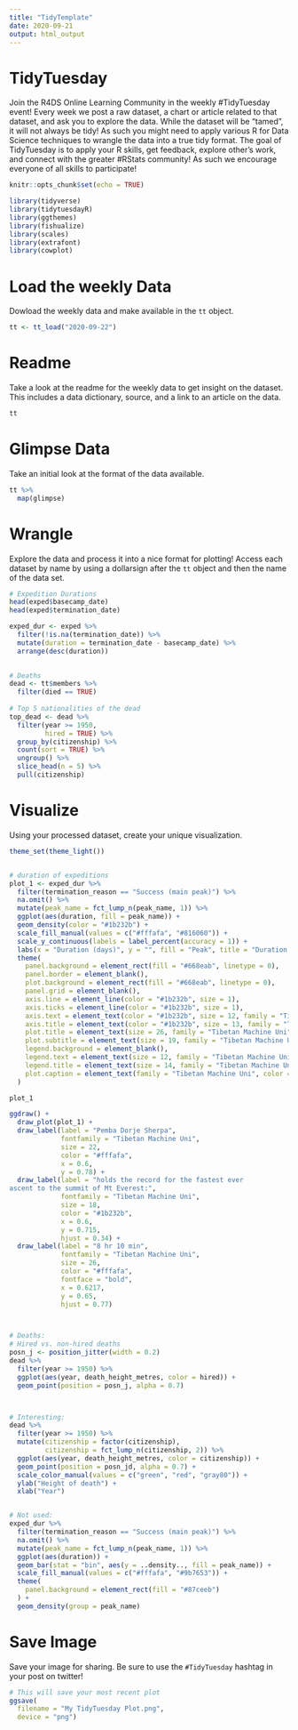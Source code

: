 ```yaml
---
title: "TidyTemplate"
date: 2020-09-21
output: html_output
---
```


# TidyTuesday

Join the R4DS Online Learning Community in the weekly #TidyTuesday event!
Every week we post a raw dataset, a chart or article related to that dataset, and ask you to explore the data.
While the dataset will be “tamed”, it will not always be tidy! As such you might need to apply various R for Data Science techniques to wrangle the data into a true tidy format.
The goal of TidyTuesday is to apply your R skills, get feedback, explore other’s work, and connect with the greater #RStats community!
As such we encourage everyone of all skills to participate!

```r

knitr::opts_chunk$set(echo = TRUE)

library(tidyverse)
library(tidytuesdayR)
library(ggthemes)
library(fishualize)
library(scales)
library(extrafont)
library(cowplot)
```

# Load the weekly Data

Dowload the weekly data and make available in the `tt` object.

```r

tt <- tt_load("2020-09-22")

```


# Readme

Take a look at the readme for the weekly data to get insight on the dataset.
This includes a data dictionary, source, and a link to an article on the data.

```r

tt

```


# Glimpse Data

Take an initial look at the format of the data available.

```r

tt %>% 
  map(glimpse)

```

# Wrangle

Explore the data and process it into a nice format for plotting! Access each dataset by name by using a dollarsign after the `tt` object and then the name of the data set.

```r
# Expedition Durations
head(exped$basecamp_date)
head(exped$termination_date)

exped_dur <- exped %>%
  filter(!is.na(termination_date)) %>%
  mutate(duration = termination_date - basecamp_date) %>%
  arrange(desc(duration)) 
  

# Deaths
dead <- tt$members %>%
  filter(died == TRUE) 
  
# Top 5 nationalities of the dead
top_dead <- dead %>%
  filter(year >= 1950,
         hired = TRUE) %>%
  group_by(citizenship) %>%
  count(sort = TRUE) %>%
  ungroup() %>%
  slice_head(n = 5) %>%
  pull(citizenship)

```


# Visualize

Using your processed dataset, create your unique visualization.

```r
theme_set(theme_light())


# duration of expeditions
plot_1 <- exped_dur %>%
  filter(termination_reason == "Success (main peak)") %>%
  na.omit() %>%
  mutate(peak_name = fct_lump_n(peak_name, 1)) %>%
  ggplot(aes(duration, fill = peak_name)) +
  geom_density(color = "#1b232b") +
  scale_fill_manual(values = c("#fffafa", "#816060")) +
  scale_y_continuous(labels = label_percent(accuracy = 1)) +
  labs(x = "Duration (days)", y = "", fill = "Peak", title = "Duration of expeditions to the Himalayan peaks", subtitle = "The Everest vs. other peaks", caption = "#TidyTuesday | Source: The Himalayan Database | Graphic: @elidomx") +
  theme(
    panel.background = element_rect(fill = "#668eab", linetype = 0),
    panel.border = element_blank(),
    plot.background = element_rect(fill = "#668eab", linetype = 0),
    panel.grid = element_blank(),
    axis.line = element_line(color = "#1b232b", size = 1),
    axis.ticks = element_line(color = "#1b232b", size = 1),
    axis.text = element_text(color = "#1b232b", size = 12, family = "Tibetan Machine Uni"),
    axis.title = element_text(color = "#1b232b", size = 13, family = "Tibetan Machine Uni"),
    plot.title = element_text(size = 26, family = "Tibetan Machine Uni", color = "#1b232b", face = "bold"),
    plot.subtitle = element_text(size = 19, family = "Tibetan Machine Uni", color = "#1b232b"),
    legend.background = element_blank(),
    legend.text = element_text(size = 12, family = "Tibetan Machine Uni", color = "#1b232b"),
    legend.title = element_text(size = 14, family = "Tibetan Machine Uni", color = "#1b232b"),
    plot.caption = element_text(family = "Tibetan Machine Uni", color = "#1b232b", hjust = 1.13)
  ) 

plot_1

ggdraw() +
  draw_plot(plot_1) +
  draw_label(label = "Pemba Dorje Sherpa",
             fontfamily = "Tibetan Machine Uni",
             size = 22,
             color = "#fffafa",
             x = 0.6,
             y = 0.78) +
  draw_label(label = "holds the record for the fastest ever
ascent to the summit of Mt Everest:",
             fontfamily = "Tibetan Machine Uni",
             size = 18,
             color = "#1b232b",
             x = 0.6,
             y = 0.715,
             hjust = 0.34) +
  draw_label(label = "8 hr 10 min",
             fontfamily = "Tibetan Machine Uni",
             size = 26,
             color = "#fffafa",
             fontface = "bold",
             x = 0.6217,
             y = 0.65,
             hjust = 0.77)



# Deaths:
# Hired vs. non-hired deaths
posn_j <- position_jitter(width = 0.2)
dead %>%
  filter(year >= 1950) %>%
  ggplot(aes(year, death_height_metres, color = hired)) +
  geom_point(position = posn_j, alpha = 0.7)



# Interesting:
dead %>%
  filter(year >= 1950) %>%
  mutate(citizenship = factor(citizenship),
         citizenship = fct_lump_n(citizenship, 2)) %>%
  ggplot(aes(year, death_height_metres, color = citizenship)) +
  geom_point(position = posn_jd, alpha = 0.7) +
  scale_color_manual(values = c("green", "red", "gray80")) +
  ylab("Height of death") +
  xlab("Year")


# Not used:
exped_dur %>%
  filter(termination_reason == "Success (main peak)") %>%
  na.omit() %>%
  mutate(peak_name = fct_lump_n(peak_name, 1)) %>%
  ggplot(aes(duration)) +
  geom_bar(stat = "bin", aes(y = ..density.., fill = peak_name)) +
  scale_fill_manual(values = c("#fffafa", "#9b7653")) +
  theme(
    panel.background = element_rect(fill = "#87ceeb")
  ) +
  geom_density(group = peak_name)

```

# Save Image

Save your image for sharing. Be sure to use the `#TidyTuesday` hashtag in your post on twitter! 

```r

# This will save your most recent plot
ggsave(
  filename = "My TidyTuesday Plot.png",
  device = "png")

```
